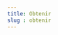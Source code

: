 ```yaml
---
title: Obtenir
slug : obtenir
---
```



<SuperHero
  title="Obtenir un document"
  imageName='obtenir'
/>

<Section>
  <RichList>
    <RichListItemWithLink
      title="Prêt, renouvellement, retour"
      description="Pour en savoir plus sur nos modalités de prêt."
      href="/pret-renouvellement-retour/"
    />
    <RichListItemWithLink 
      title="Demande de numérisation"
      description="Faites numériser un article ou un chapitre de libre papier des collections UdeM."
      href="/numerisation/"
    />
    <RichListItemWithLink 
      title="Prêt entre bibliothèques"
      description="Nous n'avons pas votre document, demander un prêt entre bibliothèque pour obtenir un document disponible dans une autre bibliothèque à travers le monde."
      href="/peb/"
    />
<RichListItemWithLink 
      title="Reproduction des thèses et mémoires"
      description="Sous certaines conditions, vous pouvez obtenir une reproduction d'une thèse ou d'un mémoire UdeM qui ne serait pas déjà disponible en ligne"
      href="/reproduction-theses-memoires/"
    />
    <RichListItemWithLink 
      title="Frais et avis de retard"
      description="Pour en savoir plus sur les frais relatifs à l'emprunt et les avis de retard."
      href="/frais-avis/"
    />
  </RichList>
  </Section>
